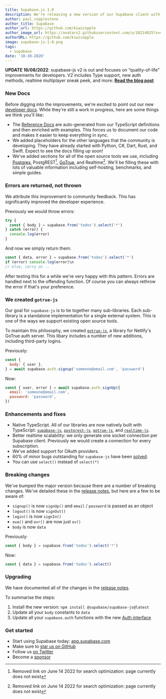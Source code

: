 ```yaml
---
title: Supabase.js 1.0
description: We're releasing a new version of our Supabase client with some awesome new improvements.
author: paul_copplestone
author_title: Supabase
author_url: https://github.com/kiwicopple
author_image_url: https://avatars2.githubusercontent.com/u/10214025?s=400&u=c6775be2ae667e2acae3ccd347fed62bb3f5b3e7&v=4
authorURL: https://github.com/kiwicopple
image: supabase-js-1-0.png
tags:
  - supabase
date: '10-30-2020'
---
```


**UPDATE 16/08/2022**: supabase-js v2 is out and focuses on “quality-of-life” improvements for developers. V2 includes Type support, new auth methods, realtime multiplayer sneak peek, and more: [**Read the blog post**](https://supabase.com/blog/supabase-js-v2)

### New Docs

Before digging into the improvements, we're excited to point out our new [developer docs](/docs/reference/javascript/installing). While they're still a work in progress, here are some things we think you'll like:

- The [Reference Docs](/docs/reference/javascript/installing) are auto-generated from our TypeScript definitions and then enriched with examples. This forces us to document our code and makes it easier to keep everything in sync.
- We added placeholders for the other languages that the community is developing. They have already started with Python, C#, Dart, Rust, and Swift. Expect to see the docs filling up soon!
- We've added sections for all of the open source tools we use, including [Postgres](/docs/postgres/server/about), PostgREST[^1], [GoTrue](/docs/gotrue/server/about), and Realtime[^2]. We'll be filling these with lots of valuable information including self-hosting, benchmarks, and simple guides.

### Errors are returned, not thrown

We attribute this improvement to community feedback. This has significantly improved the developer experience.

Previously we would throw errors:

```js
try {
  const { body } = supabase.from('todos').select('*')
} catch (error) {
  console.log(error)
}
```

And now we simply return them:

```js
const { data, error } = supabase.from('todos').select('*')
if (error) console.log(error)\n
// else, carry on ..
```

After testing this for a while we're very happy with this pattern. Errors are handled next to the offending function. Of course you can always rethrow the error if that's your preference.

### We created `gotrue-js`

Our goal for `supabase-js` is to tie together many sub-libraries. Each sub-library is a standalone implementation for a single external system. This is one of the ways we support existing open source tools.

To maintain this philosophy, we created [`gotrue-js`](https://github.com/supabase/gotrue-js), a library for Netlify's GoTrue auth server. This libary includes a number of new additions, including third-party logins.

Previously:

```js
const {
  body: { user },
} = await supabase.auth.signup('someone@email.com', 'password')
```

Now:

```js
const { user, error } = await supabase.auth.signUp({
  email: 'someone@email.com',
  password: 'password',
})
```

### Enhancements and fixes

- Native TypeScript. All of our libraries are now natively built with TypeScript: [`supabase-js`](https://github.com/supabase/supabase-js), [`postgrest-js`](https://github.com/supabase/postgrest-js), [`gotrue-js`](https://github.com/supabase/gotrue-js), and [`realtime-js`](https://github.com/supabase/realtime-js).
- Better realtime scalability: we only generate one socket connection per Supabase client. Previously we would create a connection for every subscription.
- We've added support for OAuth providers.
- 60% of minor bugs outstanding for `supabase-js` have been [solved](https://github.com/supabase/supabase-js/pull/50).
- You can use `select()` instead of `select(*)`

### Breaking changes

We've bumped the major version because there are a number of breaking changes. We've detailed these in the [release notes](https://github.com/supabase/supabase-js/releases/tag/v1.0.1), but here are a few to be aware of:

- `signup()` is now `signUp()` and `email` / `password` is passed as an object
- `logout()` is now `signOut()`
- `login()` is now `signIn()`
- `ova()` and `ovr()` are now just `ov()`
- `body` is now `data`

Previously:

```js
const { body } = supabase.from('todos').select('*')
```

Now:

```js
const { data } = supabase.from('todos').select()
```

### Upgrading

We have documented all of the changes in the [release notes](https://github.com/supabase/supabase-js/releases/tag/v1.0.1).

To summarise the steps:

1. Install the new version: `npm install @supabase/supabase-js@latest`
2. Update all your `body` constants to `data`
3. Update all your `supabase.auth` functions with the new [Auth interface](/docs/reference/javascript/auth-signup)

### Get started

- Start using Supabase today: [app.supabase.com](https://app.supabase.com/)
- Make sure to [star us on GitHub](https://github.com/supabase/supabase)
- Follow us [on Twitter](https://twitter.com/supabase)
- Become a [sponsor](https://github.com/sponsors/supabase)

[^1]: Removed link on June 14 2022 for search optimization: page currently does not exist
[^2]: Removed link on June 14 2022 for search optimization: page currently does not exist

